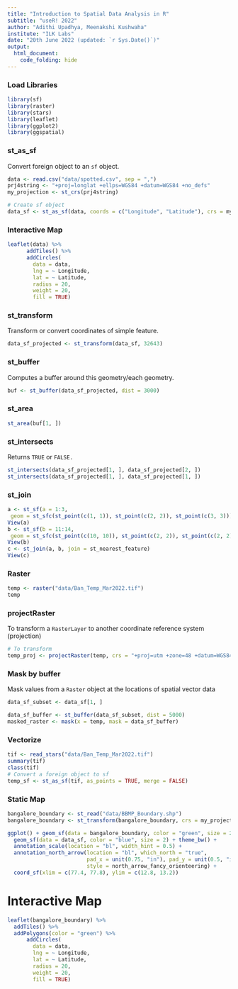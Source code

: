 ```yaml
---
title: "Introduction to Spatial Data Analysis in R"
subtitle: "useR! 2022"
author: "Adithi Upadhya, Meenakshi Kushwaha"
institute: "ILK Labs"
date: "20th June 2022 (updated: `r Sys.Date()`)"
output:
  html_document:
    code_folding: hide
---
```


### Load Libraries  


```r
library(sf)
library(raster)
library(stars)
library(leaflet)
library(ggplot2)
library(ggspatial)
```


### st_as_sf

Convert foreign object to an `sf` object.


```r
data <- read.csv("data/spotted.csv", sep = ",")
prj4string <- "+proj=longlat +ellps=WGS84 +datum=WGS84 +no_defs"
my_projection <- st_crs(prj4string)

# Create sf object
data_sf <- st_as_sf(data, coords = c("Longitude", "Latitude"), crs = my_projection)
```


### Interactive Map 


```r
leaflet(data) %>%
      addTiles() %>%
      addCircles(
        data = data,
        lng = ~ Longitude,
        lat = ~ Latitude,
        radius = 20,
        weight = 20,
        fill = TRUE) 
```



### st_transform

Transform or convert coordinates of simple feature.

```r
data_sf_projected <- st_transform(data_sf, 32643)
```


### st_buffer

Computes a buffer around this geometry/each geometry.

```r
buf <- st_buffer(data_sf_projected, dist = 3000)
```


### st_area


```r
st_area(buf[1, ])
```


### st_intersects

Returns `TRUE` or `FALSE.`

```r
st_intersects(data_sf_projected[1, ], data_sf_projected[2, ])
st_intersects(data_sf_projected[1, ], data_sf_projected[1, ])
```


### st_join

```r
a <- st_sf(a = 1:3,
 geom = st_sfc(st_point(c(1, 1)), st_point(c(2, 2)), st_point(c(3, 3))))
View(a)
b <- st_sf(b = 11:14,
 geom = st_sfc(st_point(c(10, 10)), st_point(c(2, 2)), st_point(c(2, 2)), st_point(c(3, 3))))
View(b)
c <- st_join(a, b, join = st_nearest_feature)
View(c)
```


### Raster 


```r
temp <- raster("data/Ban_Temp_Mar2022.tif")
temp
```


### projectRaster

To transform a `RasterLayer` to another coordinate reference system (projection)

```r
# To transform 
temp_proj <- projectRaster(temp, crs = "+proj=utm +zone=48 +datum=WGS84", method = "ngb")
```


### Mask by buffer 

Mask values from a `Raster` object at the locations of spatial vector data

```r
data_sf_subset <- data_sf[1, ]

data_sf_buffer <- st_buffer(data_sf_subset, dist = 5000) 
masked_raster <- mask(x = temp, mask = data_sf_buffer)
```


### Vectorize 
 
```r
tif <- read_stars("data/Ban_Temp_Mar2022.tif")
summary(tif)
class(tif)
# Convert a foreign object to sf
temp_sf <- st_as_sf(tif, as_points = TRUE, merge = FALSE)
```

### Static Map

```r
bangalore_boundary <- st_read("data/BBMP_Boundary.shp")
bangalore_boundary <- st_transform(bangalore_boundary, crs = my_projection)

ggplot() + geom_sf(data = bangalore_boundary, color = "green", size = 2, alpha = 0.1, fill = "green") +
  geom_sf(data = data_sf, color = "blue", size = 2) + theme_bw() +
  annotation_scale(location = "bl", width_hint = 0.5) +
  annotation_north_arrow(location = "bl", which_north = "true", 
                         pad_x = unit(0.75, "in"), pad_y = unit(0.5, "in"),
                         style = north_arrow_fancy_orienteering) +
  coord_sf(xlim = c(77.4, 77.8), ylim = c(12.8, 13.2))
```

# Interactive Map

```r
leaflet(bangalore_boundary) %>% 
  addTiles() %>% 
  addPolygons(color = "green") %>%
      addCircles(
        data = data,
        lng = ~ Longitude,
        lat = ~ Latitude,
        radius = 20,
        weight = 20,
        fill = TRUE)
```
